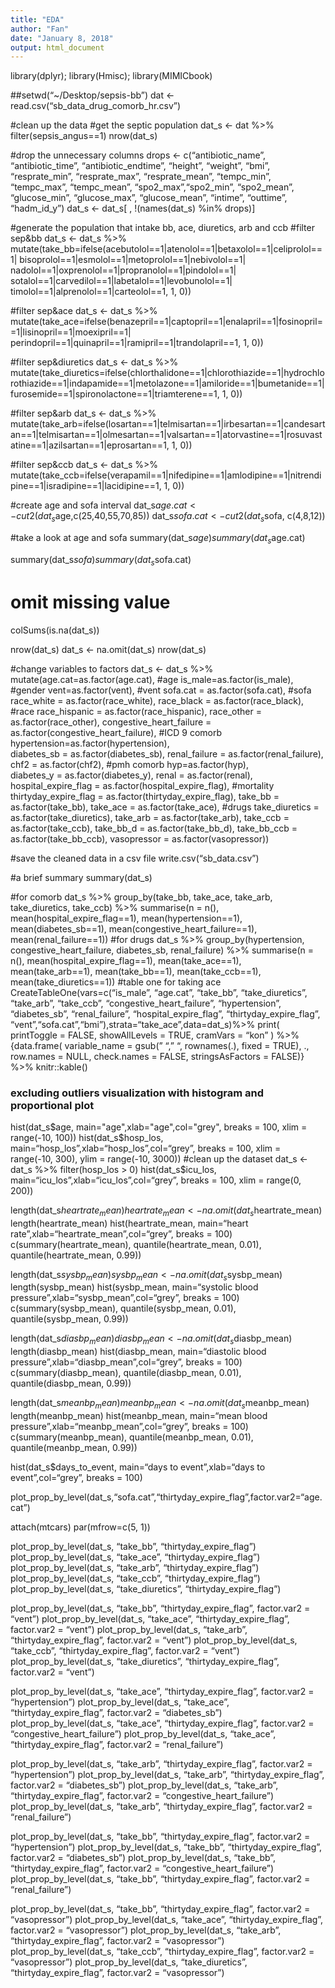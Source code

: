 ```yaml
---
title: "EDA"
author: "Fan"
date: "January 8, 2018"
output: html_document
---
```


library(dplyr); library(Hmisc); library(MIMICbook)

##setwd("~/Desktop/sepsis-bb")
dat <- read.csv("sb_data_drug_comorb_hr.csv")

#clean up the data
#get the septic population
dat_s  <- dat %>% filter(sepsis_angus==1)
nrow(dat_s)

#drop the unnecessary columns
drops <- c("antibiotic_name", "antibiotic_time", "antibiotic_endtime", "height", "weight", "bmi", "resprate_min", "resprate_max", "resprate_mean", "tempc_min", "tempc_max", "tempc_mean", "spo2_max","spo2_min", "spo2_mean", "glucose_min", "glucose_max", "glucose_mean", "intime", "outtime", "hadm_id_y")
dat_s <- dat_s[ , !(names(dat_s) %in% drops)]


#generate the population that intake bb, ace, diuretics, arb and ccb
#filter sep&bb
dat_s <- dat_s %>% mutate(take_bb=ifelse(acebutolol==1|atenolol==1|betaxolol==1|celiprolol==1|
                                           bisoprolol==1|esmolol==1|metoprolol==1|nebivolol==1|
                                           nadolol==1|oxprenolol==1|propranolol==1|pindolol==1|
                                           sotalol==1|carvedilol==1|labetalol==1|levobunolol==1|
                                           timolol==1|alprenolol==1|carteolol==1, 1, 0))

#filter sep&ace
dat_s <- dat_s %>% mutate(take_ace=ifelse(benazepril==1|captopril==1|enalapril==1|fosinopril==1|lisinopril==1|moexipril==1|
                                            perindopril==1|quinapril==1|ramipril==1|trandolapril==1, 1, 0))

#filter sep&diuretics 
dat_s <- dat_s %>% mutate(take_diuretics=ifelse(chlorthalidone==1|chlorothiazide==1|hydrochlorothiazide==1|indapamide==1|metolazone==1|amiloride==1|bumetanide==1|furosemide==1|spironolactone==1|triamterene==1, 1, 0))


#filter sep&arb
dat_s <- dat_s %>% mutate(take_arb=ifelse(losartan==1|telmisartan==1|irbesartan==1|candesartan==1|telmisartan==1|olmesartan==1|valsartan==1|atorvastine==1|rosuvastatine==1|azilsartan==1|eprosartan==1, 1, 0))

#filter sep&ccb 
dat_s <- dat_s %>% mutate(take_ccb=ifelse(verapamil==1|nifedipine==1|amlodipine==1|nitrendipine==1|isradipine==1|lacidipine==1, 1, 0))


#create age and sofa interval
dat_s$age.cat <- cut2(dat_s$age,c(25,40,55,70,85))
dat_s$sofa.cat <- cut2(dat_s$sofa, c(4,8,12))


#take a look at age and sofa
summary(dat_s$age)
summary(dat_s$age.cat)

summary(dat_s$sofa)
summary(dat_s$sofa.cat)

# omit missing value
colSums(is.na(dat_s))

nrow(dat_s)
dat_s <- na.omit(dat_s)
nrow(dat_s)


#change variables to factors 
dat_s <- dat_s %>% mutate(age.cat=as.factor(age.cat), #age
                          is_male=as.factor(is_male), #gender 
                          vent=as.factor(vent), #vent 
                          sofa.cat = as.factor(sofa.cat), #sofa
                          race_white = as.factor(race_white), race_black = as.factor(race_black), #race
                          race_hispanic = as.factor(race_hispanic), race_other = as.factor(race_other),
                          congestive_heart_failure = as.factor(congestive_heart_failure), #ICD 9 comorb
                          hypertension=as.factor(hypertension),  
                          diabetes_sb = as.factor(diabetes_sb),
                          renal_failure = as.factor(renal_failure),
                          chf2 = as.factor(chf2), #pmh comorb
                          hyp=as.factor(hyp),  
                          diabetes_y = as.factor(diabetes_y),
                          renal = as.factor(renal),
                          hospital_expire_flag = as.factor(hospital_expire_flag), #mortality
                          thirtyday_expire_flag = as.factor(thirtyday_expire_flag), 
                          take_bb = as.factor(take_bb), take_ace = as.factor(take_ace), #drugs
                          take_diuretics = as.factor(take_diuretics), take_arb = as.factor(take_arb), 
                          take_ccb = as.factor(take_ccb),
                          take_bb_d = as.factor(take_bb_d), take_bb_ccb = as.factor(take_bb_ccb),
                          vasopressor = as.factor(vasopressor))



#save the cleaned data in a csv file
write.csv("sb_data.csv")


#a brief summary 
summary(dat_s)

#for comorb
dat_s %>% group_by(take_bb, take_ace, take_arb, take_diuretics, take_ccb) %>% summarise(n = n(),  mean(hospital_expire_flag==1), mean(hypertension==1), mean(diabetes_sb==1), mean(congestive_heart_failure==1), mean(renal_failure==1))
#for drugs
dat_s %>% group_by(hypertension, congestive_heart_failure, diabetes_sb, renal_failure) %>% summarise(n = n(),  mean(hospital_expire_flag==1), mean(take_ace==1), mean(take_arb==1), mean(take_bb==1), mean(take_ccb==1), mean(take_diuretics==1))
#table one for taking ace
CreateTableOne(vars=c("is_male", "age.cat", 
                           "take_bb", "take_diuretics", "take_arb", "take_ccb",
                           "congestive_heart_failure", "hypertension",
                           "diabetes_sb", "renal_failure", 
                           "hospital_expire_flag", "thirtyday_expire_flag", 
                           "vent","sofa.cat","bmi"),strata="take_ace",data=dat_s)%>% print(
  printToggle      = FALSE,
  showAllLevels    = TRUE,
  cramVars         = "kon"
) %>% 
{data.frame(
  variable_name             = gsub(" ", "&nbsp;", rownames(.), fixed = TRUE), ., 
  row.names        = NULL, 
  check.names      = FALSE, 
  stringsAsFactors = FALSE)} %>% 
knitr::kable()


### excluding outliers visualization with histogram and proportional plot

hist(dat_s$age, main="age",xlab="age",col="grey", breaks = 100, xlim = range(-10, 100)) 
hist(dat_s$hosp_los, main="hosp_los",xlab="hosp_los",col="grey", breaks = 100, xlim = range(-10, 300), ylim = range(-10, 3000)) 
#clean up the dataset
dat_s <- dat_s %>% filter(hosp_los > 0)
hist(dat_s$icu_los, main="icu_los",xlab="icu_los",col="grey", breaks = 100, xlim = range(0, 200)) 


length(dat_s$heartrate_mean)
heartrate_mean <- na.omit(dat_s$heartrate_mean)
length(heartrate_mean)
hist(heartrate_mean, main="heart rate",xlab="heartrate_mean",col="grey", breaks = 100) 
c(summary(heartrate_mean), quantile(heartrate_mean, 0.01), quantile(heartrate_mean, 0.99))


length(dat_s$sysbp_mean)
sysbp_mean <- na.omit(dat_s$sysbp_mean)
length(sysbp_mean)
hist(sysbp_mean, main="systolic blood pressure",xlab="sysbp_mean",col="grey", breaks = 100) 
c(summary(sysbp_mean), quantile(sysbp_mean, 0.01), quantile(sysbp_mean, 0.99))


length(dat_s$diasbp_mean)
diasbp_mean <- na.omit(dat_s$diasbp_mean)
length(diasbp_mean)
hist(diasbp_mean, main="diastolic blood pressure",xlab="diasbp_mean",col="grey", breaks = 100) 
c(summary(diasbp_mean), quantile(diasbp_mean, 0.01), quantile(diasbp_mean, 0.99))


length(dat_s$meanbp_mean)
meanbp_mean <- na.omit(dat_s$meanbp_mean)
length(meanbp_mean)
hist(meanbp_mean, main="mean blood pressure",xlab="meanbp_mean",col="grey", breaks = 100) 
c(summary(meanbp_mean), quantile(meanbp_mean, 0.01), quantile(meanbp_mean, 0.99))


hist(dat_s$days_to_event, main="days to event",xlab="days to event",col="grey", breaks = 100) 


plot_prop_by_level(dat_s,"sofa.cat","thirtyday_expire_flag",factor.var2="age.cat")



attach(mtcars)
par(mfrow=c(5, 1))

plot_prop_by_level(dat_s, "take_bb", "thirtyday_expire_flag")
plot_prop_by_level(dat_s, "take_ace", "thirtyday_expire_flag")
plot_prop_by_level(dat_s, "take_arb", "thirtyday_expire_flag")
plot_prop_by_level(dat_s, "take_ccb", "thirtyday_expire_flag")
plot_prop_by_level(dat_s, "take_diuretics", "thirtyday_expire_flag")


plot_prop_by_level(dat_s, "take_bb", "thirtyday_expire_flag", factor.var2 = "vent")
plot_prop_by_level(dat_s, "take_ace", "thirtyday_expire_flag", factor.var2 = "vent")
plot_prop_by_level(dat_s, "take_arb", "thirtyday_expire_flag", factor.var2 = "vent")
plot_prop_by_level(dat_s, "take_ccb", "thirtyday_expire_flag", factor.var2 = "vent")
plot_prop_by_level(dat_s, "take_diuretics", "thirtyday_expire_flag", factor.var2 = "vent")


plot_prop_by_level(dat_s, "take_ace", "thirtyday_expire_flag", factor.var2 = "hypertension")
plot_prop_by_level(dat_s, "take_ace", "thirtyday_expire_flag", factor.var2 = "diabetes_sb")
plot_prop_by_level(dat_s, "take_ace", "thirtyday_expire_flag", factor.var2 = "congestive_heart_failure")
plot_prop_by_level(dat_s, "take_ace", "thirtyday_expire_flag", factor.var2 = "renal_failure")


plot_prop_by_level(dat_s, "take_arb", "thirtyday_expire_flag", factor.var2 = "hypertension")
plot_prop_by_level(dat_s, "take_arb", "thirtyday_expire_flag", factor.var2 = "diabetes_sb")
plot_prop_by_level(dat_s, "take_arb", "thirtyday_expire_flag", factor.var2 = "congestive_heart_failure")
plot_prop_by_level(dat_s, "take_arb", "thirtyday_expire_flag", factor.var2 = "renal_failure")


plot_prop_by_level(dat_s, "take_bb", "thirtyday_expire_flag", factor.var2 = "hypertension")
plot_prop_by_level(dat_s, "take_bb", "thirtyday_expire_flag", factor.var2 = "diabetes_sb")
plot_prop_by_level(dat_s, "take_bb", "thirtyday_expire_flag", factor.var2 = "congestive_heart_failure")
plot_prop_by_level(dat_s, "take_bb", "thirtyday_expire_flag", factor.var2 = "renal_failure")


plot_prop_by_level(dat_s, "take_bb", "thirtyday_expire_flag", factor.var2 = "vasopressor")
plot_prop_by_level(dat_s, "take_ace", "thirtyday_expire_flag", factor.var2 = "vasopressor")
plot_prop_by_level(dat_s, "take_arb", "thirtyday_expire_flag", factor.var2 = "vasopressor")
plot_prop_by_level(dat_s, "take_ccb", "thirtyday_expire_flag", factor.var2 = "vasopressor")
plot_prop_by_level(dat_s, "take_diuretics", "thirtyday_expire_flag", factor.var2 = "vasopressor")

